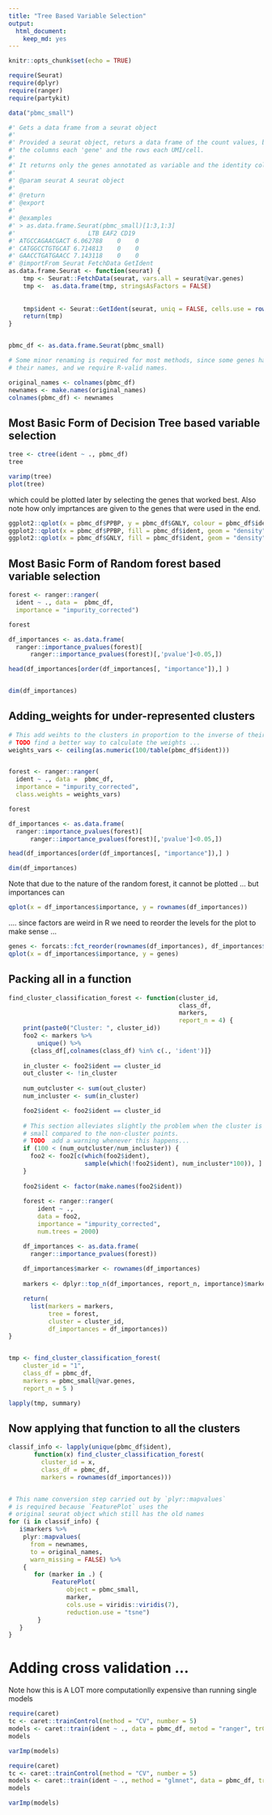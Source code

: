 ```yaml
---
title: "Tree Based Variable Selection"
output: 
  html_document: 
    keep_md: yes
---
```


```r
knitr::opts_chunk$set(echo = TRUE)
```


```r
require(Seurat)
require(dplyr)
require(ranger)
require(partykit)

data("pbmc_small")
```



```r

#' Gets a data frame from a seurat object
#' 
#' Provided a seurat object, returs a data frame of the count values, being 
#' the columns each 'gene' and the rows each UMI/cell.
#'
#' It returns only the genes annotated as variable and the identity column.
#'
#' @param seurat A seurat object
#'
#' @return
#' @export
#'
#' @examples
#' > as.data.frame.Seurat(pbmc_small)[1:3,1:3]
#'                    LTB EAF2 CD19
#' ATGCCAGAACGACT 6.062788    0    0
#' CATGGCCTGTGCAT 6.714813    0    0
#' GAACCTGATGAACC 7.143118    0    0
#' @importFrom Seurat FetchData GetIdent
as.data.frame.Seurat <- function(seurat) {
    tmp <- Seurat::FetchData(seurat, vars.all = seurat@var.genes) 
    tmp <-  as.data.frame(tmp, stringsAsFactors = FALSE) 
       
    
    tmp$ident <- Seurat::GetIdent(seurat, uniq = FALSE, cells.use = rownames(tmp))
    return(tmp)
}


pbmc_df <- as.data.frame.Seurat(pbmc_small)

# Some minor renaming is required for most methods, since some genes have - in 
# their names, and we require R-valid names.

original_names <- colnames(pbmc_df)
newnames <- make.names(original_names)
colnames(pbmc_df) <- newnames

```


## Most Basic Form of Decision Tree based variable selection


```r
tree <- ctree(ident ~ ., pbmc_df)
tree

varimp(tree)
plot(tree)
```

which could be plotted later by selecting the genes that worked best.
Also note how only imprtances are given to the genes that were used in the end.

```r
ggplot2::qplot(x = pbmc_df$PPBP, y = pbmc_df$GNLY, colour = pbmc_df$ident)
ggplot2::qplot(x = pbmc_df$PPBP, fill = pbmc_df$ident, geom = "density")
ggplot2::qplot(x = pbmc_df$GNLY, fill = pbmc_df$ident, geom = "density")

```


## Most Basic Form of Random forest based variable selection

```r

forest <- ranger::ranger(
  ident ~ ., data =  pbmc_df,
  importance = "impurity_corrected")

forest

df_importances <- as.data.frame(
  ranger::importance_pvalues(forest)[
      ranger::importance_pvalues(forest)[,'pvalue']<0.05,])

head(df_importances[order(df_importances[, "importance"]),] )


dim(df_importances)
```


## Adding_weights for under-represented clusters


```r

# This add weihts to the clusters in proportion to the inverse of their abundance
# TODO find a better way to calculate the weights ...
weights_vars <- ceiling(as.numeric(100/table(pbmc_df$ident)))


forest <- ranger::ranger(
  ident ~ ., data =  pbmc_df,
  importance = "impurity_corrected", 
  class.weights = weights_vars)

forest

df_importances <- as.data.frame(
  ranger::importance_pvalues(forest)[
      ranger::importance_pvalues(forest)[,'pvalue']<0.05,])

head(df_importances[order(df_importances[, "importance"]),] )

dim(df_importances)

```

Note that due to the nature of the random forest, it cannot be plotted ...
but importances can

```r
qplot(x = df_importances$importance, y = rownames(df_importances))
```

.... since factors are weird in R we need to reorder the levels for the plot to
make sense ...

```r
genes <- forcats::fct_reorder(rownames(df_importances), df_importances$importance)
qplot(x = df_importances$importance, y = genes)
```



## Packing all in a function

```r
find_cluster_classification_forest <- function(cluster_id,
                                               class_df,
                                               markers, 
                                               report_n = 4) {
    print(paste0("Cluster: ", cluster_id))
    foo2 <- markers %>% 
        unique() %>%
      {class_df[,colnames(class_df) %in% c(., 'ident')]}
    
    in_cluster <- foo2$ident == cluster_id
    out_cluster <- !in_cluster
    
    num_outcluster <- sum(out_cluster)
    num_incluster <- sum(in_cluster)

    foo2$ident <- foo2$ident == cluster_id
    
    # This section alleviates slightly the problem when the cluster is extremely
    # small compared to the non-cluster points.
    # TODO  add a warning whenever this happens...
    if (100 < (num_outcluster/num_incluster)) {
      foo2 <- foo2[c(which(foo2$ident), 
                     sample(which(!foo2$ident), num_incluster*100)), ]
    }
    
    foo2$ident <- factor(make.names(foo2$ident))
        
    forest <- ranger::ranger(
        ident ~ ., 
        data = foo2,
        importance = "impurity_corrected",
        num.trees = 2000)

    df_importances <- as.data.frame(
      ranger::importance_pvalues(forest))
    
    df_importances$marker <- rownames(df_importances)
    
    markers <- dplyr::top_n(df_importances, report_n, importance)$marker  

    return(
      list(markers = markers, 
           tree = forest, 
           cluster = cluster_id, 
           df_importances = df_importances))
}


tmp <- find_cluster_classification_forest(
    cluster_id = "1",
    class_df = pbmc_df,
    markers = pbmc_small@var.genes,
    report_n = 5 )

lapply(tmp, summary)

```

## Now applying that function to all the clusters

```r

classif_info <- lapply(unique(pbmc_df$ident), 
       function(x) find_cluster_classification_forest(
         cluster_id = x, 
         class_df = pbmc_df, 
         markers = rownames(df_importances)))


# This name conversion step carried out by `plyr::mapvalues`
# is required because `FeaturePlot` uses the
# original seurat object which still has the old names
for (i in classif_info) {
   i$markers %>% 
    plyr::mapvalues(
      from = newnames,
      to = original_names, 
      warn_missing = FALSE) %>%
    {
       for (marker in .) {
            FeaturePlot(
                object = pbmc_small,
                marker,
                cols.use = viridis::viridis(7),
                reduction.use = "tsne")
        }
   }
}
```


# Adding cross validation ...

Note how this is A LOT more computationlly expensive than running single models


```r
require(caret)
tc <- caret::trainControl(method = "CV", number = 5)
models <- caret::train(ident ~ ., data = pbmc_df, metod = "ranger", trControl = tc)
models

varImp(models)

require(caret)
tc <- caret::trainControl(method = "CV", number = 5)
models <- caret::train(ident ~ ., method = "glmnet", data = pbmc_df, trControl = tc)
models

varImp(models)
```


